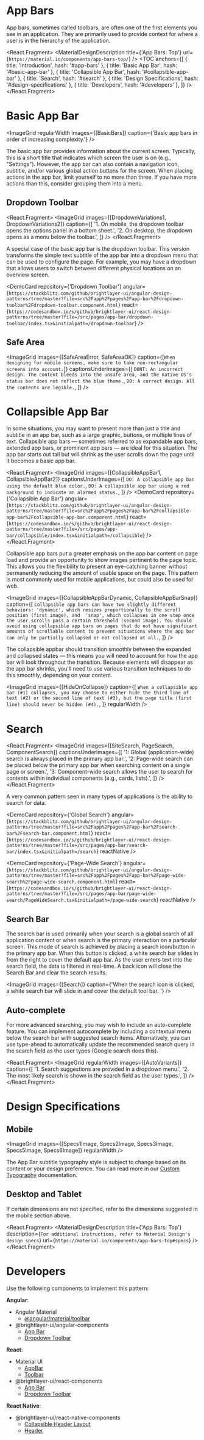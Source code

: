 
<!-- KEYWORDS: design pattern appbar search collapse collapsible extend prominent toolbar banner header -->

# App Bars

<ImageGrid images={[Banner]} regularWidth />

App bars, sometimes called toolbars, are often one of the first elements you see in an application. They are primarily used to provide context for where a user is in the hierarchy of the application.

<React.Fragment>
    <MaterialDesignDescription title={'App Bars: Top'} url={`https://material.io/components/app-bars-top/`} />
    <TOC
        anchors={[
            { title: 'Introduction', hash: '#app-bars' },
            { title: 'Basic App Bar', hash: '#basic-app-bar' },
            { title: 'Collapsible App Bar', hash: '#collapsible-app-bar' },
            { title: 'Search', hash: '#search' },
            { title: 'Design Specifications', hash: '#design-specifications' },
            { title: 'Developers', hash: '#developers' },
        ]}
    />
    <Divider />
</React.Fragment>

# Basic App Bar

<ImageGrid regularWidth images={[BasicBars]} caption={'Basic app bars in order of increasing complexity.'} />

The basic app bar provides information about the current screen. Typically, this is a short title that indicates which screen the user is on (e.g., "Settings"). However, the app bar can also contain a navigation icon, subtitle, and/or various global action buttons for the screen. When placing actions in the app bar, limit yourself to no more than three. If you have more actions than this, consider grouping them into a menu.

## Dropdown Toolbar

<React.Fragment>
    <ImageGrid
        images={[DropdownVariations1, DropdownVariations2]}
        caption={[
            '1. On mobile, the dropdown toolbar opens the options panel in a bottom sheet.',
            '2. On desktop, the dropdown opens as a menu below the toolbar.',
        ]}
    />
</React.Fragment>

A special case of the basic app bar is the dropdown toolbar. This version transforms the simple text subtitle of the app bar into a dropdown menu that can be used to configure the page. For example, you may have a dropdown that allows users to switch between different physical locations on an overview screen.

<DemoCard
    repository={'Dropdown Toolbar'}
    angular={`https://stackblitz.com/github/brightlayer-ui/angular-design-patterns/tree/master?file=src%2Fapp%2Fpages%2Fapp-bar%2Fdropdown-toolbar%2Fdropdown-toolbar.component.html`}
    react={`https://codesandbox.io/s/github/brightlayer-ui/react-design-patterns/tree/master?file=/src/pages/app-bar/dropdown-toolbar/index.tsx&initialpath=/dropdown-toolbar`}
/>

## Safe Area

<ImageGrid
    images={[SafeAreaError, SafeAreaOK]}
    caption={[`When designing for mobile screens, make sure to take non-rectangular screens into account.`]}
    captionsUnderImages={[
        `DONT: An incorrect design. The content bleeds into the unsafe area, and the native OS's status bar does not reflect the blue theme.`,
        `DO: A correct design. All the contents are legible.`,
    ]}
/>

<Divider />

# Collapsible App Bar

In some situations, you may want to present more than just a title and subtitle in an app bar, such as a large graphic, buttons, or multiple lines of text. Collapsible app bars — sometimes referred to as expandable app bars, extended app bars, or prominent app bars — are ideal for this situation. The app bar starts out tall but will shrink as the user scrolls down the page until it becomes a basic app bar.

<React.Fragment>
    <ImageGrid
        images={[CollapsibleAppBar1, CollapsibleAppBar2]}
        captionsUnderImages={[
            `DO: A collapsible app bar using the default blue color.`,
            `DO: A collapsible app bar using a red background to indicate an alarmed status.`,
        ]}
    />
    <DemoCard
        repository={'Collapsible App Bar'}
        angular={`https://stackblitz.com/github/brightlayer-ui/angular-design-patterns/tree/master?file=src%2Fapp%2Fpages%2Fapp-bar%2Fcollapsible-app-bar%2Fcollapsible-app-bar.component.html`}
        react={`https://codesandbox.io/s/github/brightlayer-ui/react-design-patterns/tree/master?file=/src/pages/app-bar/collapsible/index.tsx&initialpath=/collapsible`}
    />
</React.Fragment>

Collapsible app bars put a greater emphasis on the app bar content on page load and provide an opportunity to show images pertinent to the page topic. This allows you the flexibility to present an eye-catching banner without permanently reducing the amount of usable space on the page. This pattern is most commonly used for mobile applications, but could also be used for web.

<ImageGrid
    images={[CollapsibleAppBarDynamic, CollapsibleAppBarSnap]}
    caption={[
        `Collapsible app bars can have two slightly different behaviors: 'dynamic', which resizes proportionally to the scroll position (first image), and  'snap', which collapses in one step once the user scrolls pass a certain threshold (second image). You should avoid using collapsible app bars on pages that do not have significant amounts of scrollable content to prevent situations where the app bar can only be partially collapsed or not collapsed at all.`,
    ]}
/>

The collapsible appbar should transition smoothly between the expanded and collapsed states — this means you will need to account for how the app bar will look throughout the transition. Because elements will disappear as the app bar shrinks, you'll need to use various transition techniques to do this smoothly, depending on your content.

<ImageGrid
    images={[HideOnCollapse]}
    caption={[
        `When a collapsible app bar (#1) collapses, you may choose to either hide the third line of text (#2) or the second line of text (#3), but the page title (first line) should never be hidden (#4).`,
    ]}
    regularWidth
/>

<Divider />

# Search

<React.Fragment>
    <ImageGrid
        images={[SiteSearch, PageSearch, ComponentSearch]}
        captionsUnderImages={[
            '1: Global (application-wide) search is always placed in the primary app bar.',
            '2: Page-wide search can be placed below the primary app bar when searching content on a single page or screen.',
            '3: Component-wide search allows the user to search for contents within individual components (e.g., cards, lists).',
        ]}
    />
</React.Fragment>

A very common pattern seen in many types of applications is the ability to search for data.

<DemoCard
    repository={'Global Search'}
    angular={`https://stackblitz.com/github/brightlayer-ui/angular-design-patterns/tree/master?file=src%2Fapp%2Fpages%2Fapp-bar%2Fsearch-bar%2Fsearch-bar.component.html`}
    react={`https://codesandbox.io/s/github/brightlayer-ui/react-design-patterns/tree/master?file=/src/pages/app-bar/search-bar/index.tsx&initialpath=/search`}
    reactNative
/>

<DemoCard
    repository={'Page-Wide Search'}
    angular={`https://stackblitz.com/github/brightlayer-ui/angular-design-patterns/tree/master?file=src%2Fapp%2Fpages%2Fapp-bar%2Fpage-wide-search%2Fpage-wide-search.component.html`}
    react={`https://codesandbox.io/s/github/brightlayer-ui/react-design-patterns/tree/master?file=/src/pages/app-bar/page-wide-search/PageWideSearch.tsx&initialpath=/page-wide-search`}
    reactNative
/>

## Search Bar

The search bar is used primarily when your search is a global search of all application content or when search is the primary interaction on a particular screen. This mode of search is achieved by placing a search icon/button in the primary app bar. When this button is clicked, a white search bar slides in from the right to cover the default app bar. As the user enters text into the search field, the data is filtered in real-time. A back icon will close the Search Bar and clear the search results.

<ImageGrid
    images={[Search]}
    caption={'When the search icon is clicked, a white search bar will slide in and cover the default tool bar. '}
/>

## Auto-complete

For more advanced searching, you may wish to include an auto-complete feature. You can implement autocomplete by including a contextual menu below the search bar with suggested search items. Alternatively, you can use type-ahead to automatically update the recommended search query in the search field as the user types (Google search does this).

<React.Fragment>
    <ImageGrid
        regularWidth
        images={[AutoVariants]}
        caption={[
            '1. Search suggestions are provided in a dropdown menu.',
            '2. The most likely search is shown in the search field as the user types.',
        ]}
    />
    <Divider />
</React.Fragment>

<!--
TODO: Add write up about contextual action bar here. It is already very well researched and we just need to document it
# Contextual Action Bar
<DemoCard
    repository={'Contextual Action Bar'}
    angular={`https://stackblitz.com/github/brightlayer-ui/angular-design-patterns/tree/master?file=src%2Fapp%2Fpages%2Fapp-bar%2Fcontextual%2Fcontextual.component.html`}
    react={`https://codesandbox.io/s/github/brightlayer-ui/react-design-patterns/tree/master?file=/src/pages/app-bar/contextual-action/index.tsx&initialpath=/contextual-action`}
/>
-->

# Design Specifications

## Mobile

<ImageGrid images={[Specs1Image, Specs2Image, Specs3Image, Specs5Image, Specs6Image]} regularWidth />

The App Bar subtitle typography style is subject to change based on its content or your design preference. You can read more in our [Custom Typography](/style/typography#customization) documentation.

## Desktop and Tablet

If certain dimensions are not specified, refer to the dimensions suggested in the mobile section above.

<React.Fragment>
    <ImageGrid images={[Specs4Image]} regularWidth />
    <MaterialDesignDescription
        title={'App Bars: Top'}
        description={`For additional instructions, refer to Material Design's design specs`}
        url={`https://material.io/components/app-bars-top#specs`}
    />
    <Divider />
</React.Fragment>

# Developers

Use the following components to implement this pattern:

**Angular**:

-   Angular Material
    -   [@angular/material/toolbar](https://material.angular.io/components/toolbar)
-   @brightlayer-ui/angular-components
    -   [App Bar](https://brightlayer-ui-components.github.io/angular/?path=/story/components-app-bar--with-full-config)
    -   [Dropdown Toolbar](https://brightlayer-ui-components.github.io/angular/?path=/info/components-dropdown-toolbar--readme)

**React**:

-   Material UI
    -   [AppBar](https://mui.com/api/app-bar/)
    -   [Toolbar](https://mui.com/api/toolbar/)
-   @brightlayer-ui/react-components
    -   [App Bar](https://brightlayer-ui-components.github.io/react/?path=/info/components-app-bar--get-read-me-story)
    -   [Dropdown Toolbar](https://brightlayer-ui-components.github.io/react/?path=/info/components-dropdown-toolbar--get-read-me-story)

**React Native**:

-   @brightlayer-ui/react-native-components
    -   [Collapsible Header Layout](https://brightlayer-ui-components.github.io/react-native/?path=/info/components-documentation--collapsible-header-layout)
    -   [Header](https://brightlayer-ui-components.github.io/react-native/?path=/info/components-documentation--header)
